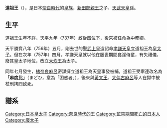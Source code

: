 {{東亞男性歷史人物
|名稱 = 道祖王
|別名 = 麻度比
|出生日期 = 不詳
|逝世日期 = [[天平勝寶|天平勝寶]]九歲七月十三（757年）
|身份 = [[日本|日本]][[皇太子|皇太子]]
|父親 = [[新田部親王|新田部親王]]
|兄弟 = [[鹽燒王|鹽燒王]]、[[長野王|長野王]]
|姊妹 = [[陽侯女王|陽侯女王]]、[[忍坂女王|忍坂女王]]、[[石田女王|石田女王]]
}}

{{japanese|japanese=道祖王|kana=ふなどおう|romaji=Funado-ō}}
'''道祖王'''（{{bd|？||757年|}}），是日本[[奈良時代|奈良時代]]的[[皇族|皇族]]，[[新田部親王|新田部親王]]之子、[[天武天皇|天武天皇]]孫。

==生平==
道祖王生年不詳，[[天平_(聖武天皇)|天平]]九年（737年）敘[[從四位|從四位下]]，後來被任命為[[中務省|中務卿]]。

天平勝寶八年（756年）五月，剛去世的[[聖武天皇|聖武上皇]]遺詔命[[孝謙天皇|孝謙天皇]]立道祖王為[[皇太子|皇太子]]。但在次年（757年）四月，孝謙天皇就以他在服喪期間姦淫侍童，有失禮儀，廢其皇太子地位，改立[[淳仁天皇|大炊王]]為太子。

同年七月發生{{link-ja|橘奈良麻呂之亂|橘奈良麻呂の乱}}，[[橘奈良麻呂|橘奈良麻呂]]密謀擁立道祖王為天皇事發被捕，道祖王受牽連改名為'''「麻度比」'''（まどひ，意為「困惑者」），後來與[[黃文王|黃文王]]、[[大伴古麻呂|大伴古麻呂]]等人在獄中被杖刑拷問致死。

==譜系==
{{日本皇室白鳳奈良時代}}

[[Category:日本皇太子|Category:日本皇太子]]
[[Category:奈良時代的王|Category:奈良時代的王]]
[[Category:監禁期間死亡的日本人|Category:監禁期間死亡的日本人]]
[[Category:廢太子|Category:廢太子]]